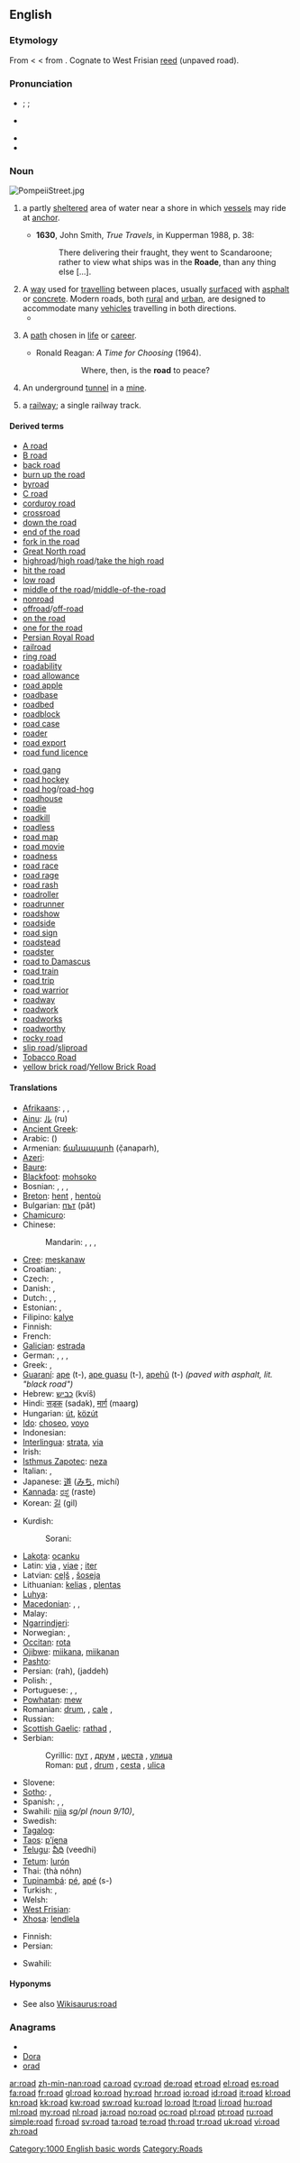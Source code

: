{{wikipedia}}
==English==

{{rank|tried|certainly|big|555|road|husband|blockquote|effect}}

===Etymology===
From {{etyl|ang}} {{term|rad|rād|lang=ang|riding, hostile incursion}} < {{proto|Germanic|ridanan|to ride}} < from {{proto|Indo-European|reidh-|to ride}}. Cognate to West Frisian [[reed]] (unpaved road).

===Pronunciation===
* {{a|RP}} {{enPR|rōd}}; {{IPA|/ɹəʊd/}}; {{SAMPA|/r@Ud/}}
* {{audio|En-uk-a road.ogg|Audio (UK)}}
*: {{rhymes|əʊd}}
* {{audio|en-us-road.ogg|Audio (US)}}
* {{homophones|Rhode|rode|rowed}}

===Noun===
[[File:PompeiiStreet.jpg|right|thumb|upright]]
{{en-noun}}

# {{nautical|often|plural}} a partly [[sheltered]] area of water near a shore in which [[vessel]]s may ride at [[anchor]]. {{defdate|from 14th c.}}
#*'''1630''', John Smith, ''True Travels'', in Kupperman 1988, p. 38:
#*:There delivering their fraught, they went to Scandaroone; rather to view what ships was in the '''Roade''', than any thing else [...].
# A [[way]] used for [[travel]]ling between places, usually [[surface]]d with [[asphalt]] or [[concrete]]. Modern roads, both [[rural]] and [[urban]],  are designed to accommodate many [[vehicle]]s travelling in both directions. {{defdate|from 16th c.}}
#* {{quote-book|1852|Mrs M.A. Thompson|chapter=The Tutor's Daughter|Graham's American Monthly Magazine of Literature, Art, and Fashion|page=266|url=http://books.google.com/books?id=hdcRAAAAYAAJ&pg=PA266
|passage=In the lightness of my heart I sang catches of songs as my horse gayly bore me along the well-remembered '''road'''.}}
# {{figurative}} A [[path]] chosen in [[life]] or [[career]]. {{defdate|from 17th c.}}
#* Ronald Reagan: ''A Time for Choosing'' (1964).
#*:: Where, then, is the '''road''' to peace?
# An underground [[tunnel]] in a [[mine]]. {{defdate|from 18th c.}}
# {{i|US}} a [[railway]]; {{i|British}} a single railway track. {{defdate|from 19th c.}}

====Derived terms====
{{rel-top|Terms derived from the noun ''road''}}
* [[A road]]
* [[B road]]
* [[back road]]
* [[burn up the road]]
* [[byroad]]
* [[C road]]
* [[corduroy road]]
* [[crossroad]]
* [[down the road]]
* [[end of the road]]
* [[fork in the road]]
* [[Great North road]]
* [[highroad]]/[[high road]]/[[take the high road]]
* [[hit the road]]
* [[low road]]
* [[middle of the road]]/[[middle-of-the-road]]
* [[nonroad]]
* [[offroad]]/[[off-road]]
* [[on the road]]
* [[one for the road]]
* [[Persian Royal Road]]
* [[railroad]]
* [[ring road]]
* [[roadability]]
* [[road allowance]]
* [[road apple]]
* [[roadbase]]
* [[roadbed]]
* [[roadblock]]
* [[road case]]
* [[roader]]
* [[road export]]
* [[road fund licence]]
{{rel-mid}}
* [[road gang]]
* [[road hockey]]
* [[road hog]]/[[road-hog]]
* [[roadhouse]]
* [[roadie]]
* [[roadkill]]
* [[roadless]]
* [[road map]]
* [[road movie]]
* [[roadness]]
* [[road race]]
* [[road rage]]
* [[road rash]]
* [[roadroller]]
* [[roadrunner]]
* [[roadshow]]
* [[roadside]]
* [[road sign]]
* [[roadstead]]
* [[roadster]]
* [[road to Damascus]]
* [[road train]]
* [[road trip]]
* [[road warrior]]
* [[roadway]]
* [[roadwork]]
* [[roadworks]]
* [[roadworthy]]
* [[rocky road]]
* [[slip road]]/[[sliproad]]
* [[Tobacco Road]]
* [[yellow brick road]]/[[Yellow Brick Road]]
{{rel-bottom}}

====Translations====
{{trans-top|a way for travel}}
* [[Afrikaans]]: {{t-|af|pad|xs=Afrikaans}},  {{t-|af|straat|xs=Afrikaans}},  {{t-|af|weg|xs=Afrikaans}}
* [[Ainu]]: [[ル]] (ru)
* [[Ancient Greek]]: {{t|grc|ὁδός|f|tr=hodós|sc=polytonic}}
* Arabic: {{t-|ar|طريق|m|f|alt=طَرِيق|tr=Tariiq}} ({{t|ar|طرق|m|p|alt=طُرُق|tr=Túruq}})
* Armenian: [[ճանապարհ]] (č̣anaparh), {{t-|hy|ճամփա|tr=č̣amp'a}}
* [[Azeri]]: {{t-|az|yol|xs=Azeri}}
* [[Baure]]: {{tø|brg|kaye}}
* [[Blackfoot]]: [[mohsoko]]
* Bosnian: {{t-|bs|put|m}}, {{t-|bs|drum|m}}, {{t-|bs|cesta|f}}, {{t-|bs|ulica|f}}
* [[Breton]]: [[hent]] {{m}}, [[hentoù]] {{p}}
* Bulgarian: [[път]] (pǎt) {{m}}
* [[Chamicuro]]: {{tø|ccc|ajtini}}
* Chinese:
*: Mandarin: {{t-|cmn|路|tr=lù|sc=Hani}}, {{t-|cmn|道路|tr=dàolù|sc=Hani}}, {{t-|cmn|馬路|sc=Hani}}, {{t-|cmn|马路|tr=mǎlù|sc=Hani}}
* [[Cree]]: [[meskanaw]]
* Croatian: {{t+|hr|cesta|f|alt=cèsta}}, {{t+|hr|put|m|alt=pȗt}}
* Czech: {{t+|cs|silnice|f}}, {{t+|cs|ulice|f}}
* Danish: {{t+|da|gade|c}}, {{t+|da|vej|c}}
* Dutch: {{t+|nl|baan|f}}, {{t+|nl|weg|m}}, {{t+|nl|straat|f}}
* Estonian: {{t-|et|tee}},  {{t|et|maantee}}
* Filipino: [[kalye]]
* Finnish: {{t+|fi|tie}}
* French: {{t+|fr|route|f}}
* [[Galician]]: [[estrada]] {{f}}
* German: {{t+|de|Straße|f}}, {{t+|de|Straßen|p}}, {{t+|de|Weg|m}}, {{t-|de|Route|f}}
* Greek: {{t+|el|οδός|f|tr=odós}},  {{t+|el|δρόμος|m|tr=drómos}}
* [[Guaraní]]: [[ape]] (t-), [[ape guasu]] (t-), [[apehũ]] (t-) ''(paved with asphalt, lit. "black road")''
* Hebrew: [[כביש]] (kvíš) {{m}}
* Hindi: [[सड़क]] (sadak), [[मार्ग]] (maarg)
* Hungarian: [[út]], [[közút]]
* [[Ido]]: [[choseo]], [[voyo]]
* Indonesian: {{t+|id|jalan|xs=Indonesian}}
* [[Interlingua]]: [[strata]], [[via]]
* Irish: {{t+|ga|bóthar|m|xs=Irish}}
* [[Isthmus Zapotec]]: [[neza]]
* Italian: {{t+|it|strada|f}}, {{t+|it|via|f}}
* Japanese: [[道]] ([[みち]], michí)
* [[Kannada]]: [[ರಸ್ತೆ]] (raste) {{m}}
* Korean: [[길]] (gil)
{{trans-mid}}
* Kurdish:
*: Sorani: {{t|ku|ڕێگه‌|tr=rrége|sc=ku-Arab}}
* [[Lakota]]: [[ocanku]]
* Latin: [[via]] {{f}}, [[viae]] {{p}}; [[iter]] {{n}}
* Latvian: [[ceļš]] {{m}}, [[šoseja]] {{f}}
* Lithuanian: [[kelias]] {{m}}, [[plentas]] {{m}}
* [[Luhya]]: {{tø|luy|engila}}
* [[Macedonian]]: {{t|mk|пат|m|tr=pat}},  {{t-|mk|друм|m|tr=drum}},  {{t-|mk|улица|f|tr=úlica}}
* Malay: {{t+|ms|jalan|xs=Malay}}
* [[Ngarrindjeri]]: {{tø|nay|yarluke}}
* Norwegian: {{t+|no|vei|m}}, {{t+|no|veg|m}}
* [[Occitan]]: [[rota]] {{f}}
* [[Ojibwe]]: [[miikana]], [[miikanan]] {{p}}
* [[Pashto]]: {{t+|ps|واټ|m|tr=wātt|sc=ps-Arab|xs=Pashto}}
* Persian: {{fa-Arab|[[راه]]}} (rah), {{fa-Arab|[[جاده]]}} (jaddeh)
* Polish: {{t+|pl|droga|f}}, {{t+|pl|szosa|f}}
* Portuguese: {{t+|pt|estrada|f}}, {{t+|pt|caminho|m}}, {{t+|pt|via|f}}
* [[Powhatan]]: [[mew]]
* Romanian: [[drum#Romanian|drum]], {{n}}, [[cale]] {{f}}, {{t|ro|șosea|f}}
* Russian: {{t+|ru|дорога|f|tr=doróga}}
* [[Scottish Gaelic]]: [[rathad]] {{m}},  {{t-|gd|slighe|f|xs=Scottish Gaelic}}
* Serbian:
*: Cyrillic: [[пут#Serbian|пут]] {{m}}, [[друм#Serbian|друм]] {{m}}, [[цеста#Serbian|цеста]] {{f}}, [[улица#Serbian|улица]] {{f}}
*: Roman: [[put#Serbian|put]] {{m}}, [[drum#Serbian|drum]] {{m}}, [[cesta#Serbian|cesta]] {{f}}, [[ulica#Serbian|ulica]] {{f}}
* Slovene: {{t+|sl|cesta|f}}
* [[Sotho]]: {{t|st|tsela|xs=Sotho}},  {{t|st|seterata|xs=Sotho}}
* Spanish: {{t+|es|camino|m}}, {{t+|es|calle|f}}, {{t+|es|ruta|f}}
* Swahili: [[njia]] ''sg/pl (noun 9/10)'',  {{t+|sw|barabara|xs=Swahili}}
* Swedish: {{t+|sv|väg|c}}
* [[Tagalog]]: {{t-|tl|kalsada|xs=Tagalog}}
* [[Taos]]: [[p’į́ęna]]
* [[Telugu]]: [[వీధి]] (veedhi)
* [[Tetum]]: [[lurón]]
* Thai: {{Thai|[[ถนน]]}} (thà nóhn)
* [[Tupinambá]]: [[pé]], [[apé]] (s-)
* Turkish: {{t+|tr|cadde}}, {{t+|tr|sokak}}
* Welsh: {{t-|cy|ffordd|f|xs=Welsh}}
* [[West Frisian]]: {{t-|fy|dyk|xs=West Frisian}}
* [[Xhosa]]: [[lendlela]]
{{trans-bottom}}

{{trans-top|a path in life}}
* Finnish: {{t+|fi|tie}}
* Persian: {{t+|fa|راه|xs=Persian}}
{{trans-mid}}
* Swahili: {{t+|sw|barabara|xs=Swahili}}
{{trans-bottom}}

====Hyponyms====
* See also [[Wikisaurus:road]]

===Anagrams===
* {{alphagram|ador}}
* [[Dora#English|Dora]]
* [[orad#English|orad]]

[[Category:1000 English basic words]]
[[Category:Roads]]

[[ar:road]]
[[zh-min-nan:road]]
[[ca:road]]
[[cy:road]]
[[de:road]]
[[et:road]]
[[el:road]]
[[es:road]]
[[fa:road]]
[[fr:road]]
[[gl:road]]
[[ko:road]]
[[hy:road]]
[[hr:road]]
[[io:road]]
[[id:road]]
[[it:road]]
[[kl:road]]
[[kn:road]]
[[kk:road]]
[[kw:road]]
[[sw:road]]
[[ku:road]]
[[lo:road]]
[[lt:road]]
[[li:road]]
[[hu:road]]
[[ml:road]]
[[my:road]]
[[nl:road]]
[[ja:road]]
[[no:road]]
[[oc:road]]
[[pl:road]]
[[pt:road]]
[[ru:road]]
[[simple:road]]
[[fi:road]]
[[sv:road]]
[[ta:road]]
[[te:road]]
[[th:road]]
[[tr:road]]
[[uk:road]]
[[vi:road]]
[[zh:road]]